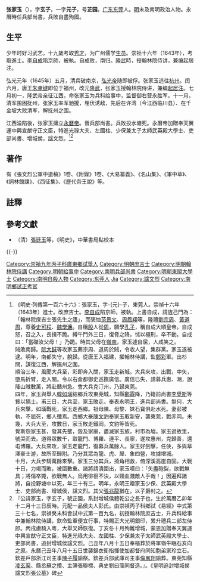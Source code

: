 {{明清人物信息框
| 姓名 = 张家玉
| 原名 =
| 圖片名稱= 张家玉.jpg
| 圖片大小 = 200px
| 圖片說明 = 清光绪三十一年（1905年）《[[国粹学报|国粹学报]]》<br>载《张家玉坐像》
| 最高職務 = 禮兵二侍郎兼翰林院侍讀學士贈太子少保東閣大學士吏部尚书資德大夫增城侯
| 國家 = 大明
| 爵位 = 增城侯
| 籍貫 = [[廣東|廣東]][[廣州府|廣州府]][[東莞縣|東莞縣]]
| 族裔 = 漢族
| 旗籍 = 
| 字號 = 字-{元}-子，号芷园
| 諡號 = 文烈
| 出生日期 = [[萬曆|萬曆]]四十三年（1615年）
| 出生地點 = [[廣東|廣東]][[東莞縣|東莞縣]]
| 逝世日期 = [[永曆_(南明)|永曆]]元年（清[[順治|順治]]四年，1647年）
| 逝世地點 = [[廣東|廣東]][[增城縣|增城縣]]
| 墓葬 =
| 配偶 =
| 親屬 =
| 出身 = 
*崇禎十六年（1643年）癸未科同進士出身
| 經歷 = 
| 著作 =
}}

'''张家玉'''（{{bd|1615年||1647年||Zhang張}}），字'''玄子'''，一字'''元子'''，号'''芷园'''。[[广东|广东]][[东莞|东莞]]人。[[明朝|明]]末及南明政治人物。永曆時任兵部尚書，兵敗自盡殉國。

==生平==
少年时好习武艺。十九歲考取[[秀才|秀才]]，为广州儒学[[生员|生员]]。崇祯十六年（1643年），考取進士。[[李自成|李自成]]陷京師，被執。自成败，南归。[[隆武|隆武]]時，授翰林院侍讲，兼编起居注。

弘光元年（1645年）五月，清兵破南京，[[弘光帝|弘光帝]]随即被俘。张家玉逃往[[杭州|杭州]]。闰六月，唐王[[朱聿键|朱聿键]]即位于福州，改元[[隆武|隆武]]，张家玉授翰林院侍讲，兼编[[起居注|起居注]]。七月初一，隆武帝亲征江西，命张家玉为兵科给事中，监督御右营永胜军。十一月，清军围困抚州，张家玉率军驰援，埋伏诱敌，先后在许湾（今江西临川县）、在千金坡大败清军，解抚州之围。

江西淪陷後，张家玉擁立[[永曆帝|永曆帝]]。晉兵部尚書。兵敗投水塘死。永曆帝加贈奉天翼運中興宣猷守正文臣，特進光祿大夫、左國柱、少保兼太子太師武英殿大學士、吏部尚書、增城侯，諡文烈。<ref>《明史·列傳第一百六十六》：張家玉，字-{元}-子，東莞人。崇禎十六年（1643年）進士。改庶吉士。[[李自成|李自成]]陷京師，被執。上書自成，請旌己門為：「翰林院庶吉士張先生之廬」，而褒恤[[范景文|范景文]]、[[周鳳翔|周鳳翔]]等，隆禮[[劉宗周|劉宗周]]、[[黃道周|黃道周]]，尊養[[史可程|史可程]]、[[魏學濂|魏學濂]]。自稱[[殷|殷]]人從[[周|周]]，願學[[孔子|孔子]]，稱自成大順皇帝。自成怒，召之入，長揖不跪。縛午門外三日，復脅之降，怵以極刑，卒不動。自成曰：「當磔汝父母！」乃跪。時其父母在[[嶺南|嶺南]]，家玉遽自屈，人咸笑之。<br>賊敗南歸。[[阮大鋮|阮大鋮]]等攻家玉薦宗周、道周於賊，令收人望，集群黨。家玉遂被逮。明年，南都失守，脫歸。從唐王入福建，擢翰林侍講，監[[鄭彩|鄭彩]]軍。出杉關，謀復江西，解撫州之圍。<br>順治三年，風聞大兵至，彩即奔入關，家玉走新城。大兵來攻，出戰，中矢，墮馬折臂，走入關。令以右僉都御史巡撫廣信。廣信已失，請募兵惠、潮，說降山賊數萬，將赴贛州急。會大兵克汀州，乃歸東莞。<br>四年，家玉與舉人[[韓如璜|韓如璜]]結鄉兵攻東莞城，知縣[[鄭霖|鄭霖]]降，乃籍前尚書[[李覺斯|李覺斯]]等貲以犒士。甫三日，大兵至，家玉敗走。奉表永明王，進兵部尚書。無何，大兵來擊，如璜戰死，家玉走西鄉。祖母陳、母黎、妹石寶俱赴水死。妻彭被執，不屈死，鄉人殲焉。西鄉大豪[[陳文豹|陳文豹]]奉家玉取新安，襲東莞，戰赤岡。未幾，大兵大至，攻數日，家玉敗走鐵岡，文豹等皆死。<br>覺斯怨家玉甚，發其先壟，毀及家廟，盡滅家玉族，村市為墟。家玉過故里，號哭而去。道得眾數千，取龍門、博羅、連平、長寧，遂攻惠州，克歸善，還屯博羅。大兵來攻，家玉走龍門，復募兵萬餘人。家玉好劍擊，任俠，多與草澤豪士游，故所至歸附。乃分其眾為龍、虎、犀、象四營，攻據增城。<br>十月，大兵步騎萬餘來擊。家玉三分其兵，掎角相救，倚深溪高崖自固。大戰十日，力竭而敗，被圍數重。諸將請潰圍出，家玉嘆曰：「矢盡砲裂，欲戰無具；將傷卒斃，欲戰無人。烏用徘徊不決，以頸血濺敵人手哉！」因遍拜諸將，自投野塘中以死，年三十有三。明年，永明王贈家玉少保、武英殿大學士、吏部尚書、增城侯，諡文烈。其父[[張兆龍|張兆龍]]猶在，以子爵封之。</ref><ref>『公諱家玉，字玄子，號芷園，系封增城侯體乾公之長子也，生於萬曆乙卯年十二月十三日辰時。元配一品侯夫人彭氏。由崇禎丙子科鄉試《易經》中式第三十七名，崇禎癸未科會試中式第一百九名，初授翰林院庶吉士，升兵科給事中兼翰林院侍講，欽命監軍便宜行事，特賜正大光明銀印，累升禮兵二部左侍郎。丙戌虜騎入粵，大舉叉師恢復。丁亥冬十月殉難增城，蒙恩加贈奉天翼運中興宣猷守正文臣，特進光祿大夫、左國柱、少保兼太子太師武英殿大學士、吏部尚書，追封增城侯諡文烈。己丑年八月十五日奉樞葬於將軍嶺牛眠石亥向之原。永曆己丑年八月十五日世襲錦衣衛指揮使加都督府同知胞弟家珍立石。欽差戶部浙江司主事[[陳子履|陳子履]]諭祭。欽差兵部武庫司主事[[倫鳳翔|倫鳳翔]]諭葬。東莞知縣[[凌玄渠|凌玄渠]]、縣丞蘇之攢、主簿張聯標、典史劉曰藻同督造。』。《皇明追封增城侯諡文烈張公墓》碑 </ref>

==著作==
有《張文烈公軍中遺稿》1卷、《附錄》1卷、《大易纂義》、《名山集》、《軍中草》、《詞林館課》、《西征集》、《歷代帝王說》等。

==註釋==
{{reflist}}

==參考文獻==
*（清）[[張廷玉|張廷玉]]等，《明史》，中華書局點校本

{{-}}
{{並稱|嶺南三忠|[[陳邦彥_(明朝)|陳邦彥]] - [[陳子壯|陳子壯]] - [[張家玉|張家玉]]}}
{{崇禎十六年癸未科殿試金榜}}
{{DEFAULTSORT:Zhang張}}
[[Category:崇禎九年丙子科廣東鄉試舉人|Category:崇禎九年丙子科廣東鄉試舉人]]
[[Category:明朝庶吉士|Category:明朝庶吉士]]
[[Category:明朝翰林院侍講|Category:明朝翰林院侍講]]
[[Category:明朝給事中|Category:明朝給事中]]
[[Category:南明兵部尚書|Category:南明兵部尚書]]
[[Category:明朝東閣大學士|Category:明朝東閣大學士]]
[[Category:南明自殺人物|Category:南明自殺人物]]
[[Category:东莞人|Category:东莞人]]
[[Category:張姓|Jia]]
[[Category:諡文烈|Category:諡文烈]]
[[Category:南明鄉試正考官|Category:南明鄉試正考官]]